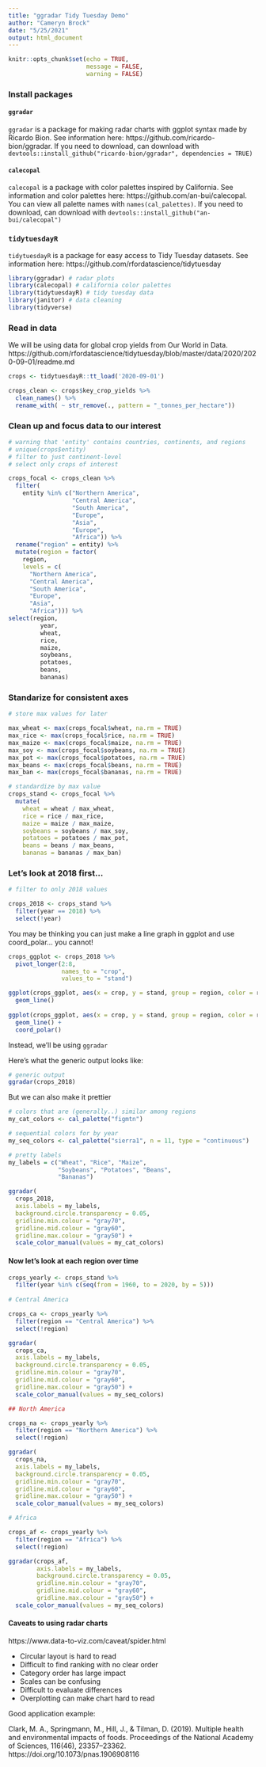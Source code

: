 ```yaml
---
title: "ggradar Tidy Tuesday Demo"
author: "Cameryn Brock"
date: "5/25/2021"
output: html_document
---
```


```r
knitr::opts_chunk$set(echo = TRUE,
                      message = FALSE,
                      warning = FALSE)
```

### Install packages

#### `ggradar`

`ggradar` is a package for making radar charts with ggplot syntax made by Ricardo Bion. See information here: https://github.com/ricardo-bion/ggradar. If you need to download, can download with 
`devtools::install_github("ricardo-bion/ggradar", dependencies = TRUE)`

#### `calecopal`

`calecopal` is a package with color palettes inspired by California. See information and color palettes here: https://github.com/an-bui/calecopal. You can view all palette names with `names(cal_palettes)`. If you need to download, can download with 
`devtools::install_github("an-bui/calecopal")`

### `tidytuesdayR`

`tidytuesdayR` is a package for easy access to Tidy Tuesday datasets. See information here: https://github.com/rfordatascience/tidytuesday



```r
library(ggradar) # radar plots
library(calecopal) # california color palettes
library(tidytuesdayR) # tidy tuesday data
library(janitor) # data cleaning
library(tidyverse)
```

### Read in data

We will be using data for global crop yields from Our World in Data. https://github.com/rfordatascience/tidytuesday/blob/master/data/2020/2020-09-01/readme.md

```r
crops <- tidytuesdayR::tt_load('2020-09-01')

crops_clean <- crops$key_crop_yields %>%
  clean_names() %>%
  rename_with( ~ str_remove(., pattern = "_tonnes_per_hectare"))
```

### Clean up and focus data to our interest

```r
# warning that 'entity' contains countries, continents, and regions
# unique(crops$entity)
# filter to just continent-level
# select only crops of interest

crops_focal <- crops_clean %>%
  filter(
    entity %in% c("Northern America",
                  "Central America",
                  "South America",
                  "Europe",
                  "Asia",
                  "Europe",
                  "Africa")) %>%
  rename("region" = entity) %>%
  mutate(region = factor(
    region,
    levels = c(
      "Northern America",
      "Central America",
      "South America",
      "Europe",
      "Asia",
      "Africa"))) %>% 
select(region, 
         year,
         wheat,
         rice,
         maize,
         soybeans,
         potatoes,
         beans,
         bananas)
```

### Standarize for consistent axes

```r
# store max values for later

max_wheat <- max(crops_focal$wheat, na.rm = TRUE)
max_rice <- max(crops_focal$rice, na.rm = TRUE)
max_maize <- max(crops_focal$maize, na.rm = TRUE)
max_soy <- max(crops_focal$soybeans, na.rm = TRUE)
max_pot <- max(crops_focal$potatoes, na.rm = TRUE)
max_beans <- max(crops_focal$beans, na.rm = TRUE)
max_ban <- max(crops_focal$bananas, na.rm = TRUE)

# standardize by max value
crops_stand <- crops_focal %>%
  mutate(
    wheat = wheat / max_wheat,
    rice = rice / max_rice,
    maize = maize / max_maize,
    soybeans = soybeans / max_soy,
    potatoes = potatoes / max_pot,
    beans = beans / max_beans,
    bananas = bananas / max_ban)
```

### Let's look at 2018 first...

```r
# filter to only 2018 values

crops_2018 <- crops_stand %>%
  filter(year == 2018) %>%
  select(!year)
```


You may be thinking you can just make a line graph in ggplot and use coord_polar... you cannot!

```r
crops_ggplot <- crops_2018 %>% 
  pivot_longer(2:8,
               names_to = "crop",
               values_to = "stand")

ggplot(crops_ggplot, aes(x = crop, y = stand, group = region, color = region)) + 
  geom_line()
  
ggplot(crops_ggplot, aes(x = crop, y = stand, group = region, color = region)) + 
  geom_line() + 
  coord_polar()
```

Instead, we'll be using `ggradar`

Here's what the generic output looks like:

```r
# generic output
ggradar(crops_2018)
```

But we can also make it prettier

```r
# colors that are (generally..) similar among regions
my_cat_colors <- cal_palette("figmtn")

# sequential colors for by year
my_seq_colors <- cal_palette("sierra1", n = 11, type = "continuous")

# pretty labels
my_labels = c("Wheat", "Rice", "Maize", 
              "Soybeans", "Potatoes", "Beans",
              "Bananas")
```


```r
ggradar(
  crops_2018,
  axis.labels = my_labels,
  background.circle.transparency = 0.05,
  gridline.min.colour = "gray70",
  gridline.mid.colour = "gray60",
  gridline.max.colour = "gray50") +
  scale_color_manual(values = my_cat_colors)
```

#### Now let's look at each region over time

```r
crops_yearly <- crops_stand %>% 
  filter(year %in% c(seq(from = 1960, to = 2020, by = 5)))
 
# Central America

crops_ca <- crops_yearly %>%
  filter(region == "Central America") %>% 
  select(!region)

ggradar(
  crops_ca,
  axis.labels = my_labels,
  background.circle.transparency = 0.05,
  gridline.min.colour = "gray70",
  gridline.mid.colour = "gray60",
  gridline.max.colour = "gray50") +
  scale_color_manual(values = my_seq_colors)
```

```r
## North America

crops_na <- crops_yearly %>%
  filter(region == "Northern America") %>% 
  select(!region) 

ggradar(
  crops_na,
  axis.labels = my_labels,
  background.circle.transparency = 0.05,
  gridline.min.colour = "gray70",
  gridline.mid.colour = "gray60",
  gridline.max.colour = "gray50") +
  scale_color_manual(values = my_seq_colors)
```

```r
# Africa

crops_af <- crops_yearly %>%
  filter(region == "Africa") %>% 
  select(!region)

ggradar(crops_af,
        axis.labels = my_labels,
        background.circle.transparency = 0.05,
        gridline.min.colour = "gray70",
        gridline.mid.colour = "gray60",
        gridline.max.colour = "gray50") + 
  scale_color_manual(values = my_seq_colors) 
```



#### Caveats to using radar charts

https://www.data-to-viz.com/caveat/spider.html

* Circular layout is hard to read
* Difficult to find ranking with no clear order
* Category order has large impact
* Scales can be confusing
* Difficult to evaluate differences
* Overplotting can make chart hard to read

Good application example: 

Clark, M. A., Springmann, M., Hill, J., & Tilman, D. (2019). Multiple health and environmental impacts of foods. Proceedings of the National Academy of Sciences, 116(46), 23357–23362. https://doi.org/10.1073/pnas.1906908116